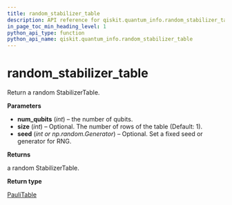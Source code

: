 ```yaml
---
title: random_stabilizer_table
description: API reference for qiskit.quantum_info.random_stabilizer_table
in_page_toc_min_heading_level: 1
python_api_type: function
python_api_name: qiskit.quantum_info.random_stabilizer_table
---
```


# random\_stabilizer\_table

<Function id="qiskit.quantum_info.random_stabilizer_table" name="random_stabilizer_table" isDedicatedPage={true} github="https://github.com/qiskit/qiskit/tree/stable/0.14/qiskit/quantum_info/operators/symplectic/random.py" signature="random_stabilizer_table(num_qubits, size=1, seed=None)">
  Return a random StabilizerTable.

  **Parameters**

  *   **num\_qubits** (*int*) – the number of qubits.
  *   **size** (*int*) – Optional. The number of rows of the table (Default: 1).
  *   **seed** (*int or np.random.Generator*) – Optional. Set a fixed seed or generator for RNG.

  **Returns**

  a random StabilizerTable.

  **Return type**

  [PauliTable](qiskit.quantum_info.PauliTable "qiskit.quantum_info.PauliTable")
</Function>

